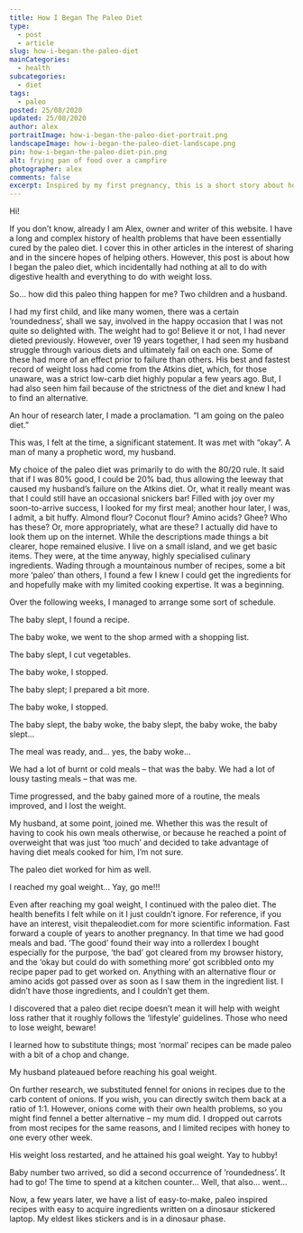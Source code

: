 ```yaml
---
title: How I Began The Paleo Diet
type:
  - post
  - article
slug: how-i-began-the-paleo-diet
mainCategories: 
  - health
subcategories: 
  - diet
tags:
  - paleo
posted: 25/08/2020
updated: 25/08/2020
author: alex
portraitImage: how-i-began-the-paleo-diet-portrait.png
landscapeImage: how-i-began-the-paleo-diet-landscape.png
pin: how-i-began-the-paleo-diet-pin.png
alt: frying pan of food over a campfire
photographer: alex
comments: false
excerpt: Inspired by my first pregnancy, this is a short story about how I began the paleo diet.
---
```


<div className="body">

Hi! 

If you don’t know, already I am Alex, owner and writer of this website. I have a long and complex history of health problems that have been essentially cured by the paleo diet. I cover this in other articles in the interest of sharing and in the sincere hopes of helping others. However, this post is about how I began the paleo diet, which incidentally had nothing at all to do with digestive health and everything to do with weight loss.

So… how did this paleo thing happen for me?  Two children and a husband. 

I had my first child, and like many women, there was a certain ’roundedness’, shall we say, involved in the happy occasion that I was not quite so delighted with. The weight had to go!
Believe it or not, I had never dieted previously. However, over 19 years together, I had seen my husband struggle through various diets and ultimately fail on each one. Some of these had more of an effect prior to failure than others.
His best and fastest record of weight loss had come from the Atkins diet, which, for those unaware, was a strict low-carb diet highly popular a few years ago. But, I had also seen him fail because of the strictness of the diet and knew I had to find an alternative.

An hour of research later, I made a proclamation. “I am going on the paleo diet.”

This was, I felt at the time, a significant statement. It was met with “okay”. A man of many a prophetic word, my husband.

My choice of the paleo diet was primarily to do with the 80/20 rule. It said that if I was 80% good, I could be 20% bad, thus allowing the leeway that caused my husband’s failure on the Atkins diet. Or, what it really meant was that I could still have an occasional snickers bar!
Filled with joy over my soon-to-arrive success, I looked for my first meal; another hour later, I was, I admit, a bit huffy. Almond flour? Coconut flour? Amino acids? Ghee? Who has these? Or, more appropriately, what are these? I actually did have to look them up on the internet. While the descriptions made things a bit clearer, hope remained elusive. I live on a small island, and we get basic items. They were, at the time anyway, highly specialised culinary ingredients.
Wading through a mountainous number of recipes, some a bit more ‘paleo’ than others, I found a few I knew I could get the ingredients for and hopefully make with my limited cooking expertise. It was a beginning.  

Over the following weeks, I managed to arrange some sort of schedule.

The baby slept, I found a recipe. 

The baby woke, we went to the shop armed with a shopping list.

The baby slept, I cut vegetables.

The baby woke, I stopped.

The baby slept; I prepared a bit more.

The baby woke, I stopped.      

The baby slept, the baby woke, the baby slept, the baby woke, the baby slept…  

The meal was ready, and… yes, the baby woke… 

We had a lot of burnt or cold meals – that was the baby. We had a lot of lousy tasting meals – that was me.  

Time progressed, and the baby gained more of a routine, the meals improved, and I lost the weight.

My husband, at some point, joined me. Whether this was the result of having to cook his own meals otherwise, or because he reached a point of overweight that was just ‘too much’ and decided to take advantage of having diet meals cooked for him, I’m not sure.     

The paleo diet worked for him as well.   

I reached my goal weight… Yay, go me!!!

Even after reaching my goal weight, I continued with the paleo diet.  The health benefits I felt while on it I just couldn’t ignore. For reference, if you have an interest, visit thepaleodiet.com for more scientific information.
Fast forward a couple of years to another pregnancy. In that time we had good meals and bad. ‘The good’ found their way into a rollerdex I bought especially for the purpose, ‘the bad’ got cleared from my browser history, and the ‘okay but could do with something more’ got scribbled onto my recipe paper pad to get worked on. Anything with an alternative flour or amino acids got passed over as soon as I saw them in the ingredient list. I didn’t have those ingredients, and I couldn’t get them. 

I discovered that a paleo diet recipe doesn’t mean it will help with weight loss rather that it roughly follows the ‘lifestyle’ guidelines. Those who need to lose weight, beware!

I learned how to substitute things; most ‘normal’ recipes can be made paleo with a bit of a chop and change.  

My husband plateaued before reaching his goal weight.

On further research, we substituted fennel for onions in recipes due to the carb content of onions. If you wish, you can directly switch them back at a ratio of 1:1. However, onions come with their own health problems, so you might find fennel a better alternative – my mum did. I dropped out carrots from most recipes for the same reasons, and I limited recipes with honey to one every other week.

His weight loss restarted, and he attained his goal weight. Yay to hubby!

Baby number two arrived, so did a second occurrence of ’roundedness’. It had to go! The time to spend at a kitchen counter…
Well, that also… went…

Now, a few years later, we have a list of easy-to-make, paleo inspired recipes with easy to acquire ingredients written on a dinosaur stickered laptop. My eldest likes stickers and is in a  dinosaur phase.

</div>


